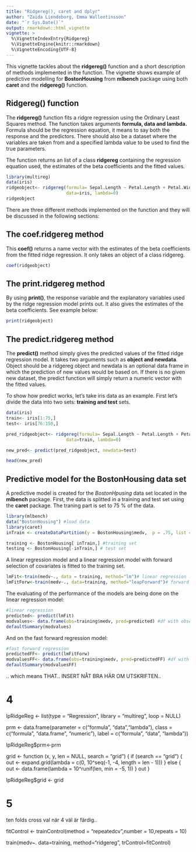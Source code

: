 ```yaml
---
title: "Ridgereg(), caret and dplyr"
author: "Zaida Liendeborg, Emma Wallentinsson"
date: "`r Sys.Date()`"
output: rmarkdown::html_vignette
vignette: >
  %\VignetteIndexEntry{Ridgereg}
  %\VignetteEngine{knitr::rmarkdown}
  %\VignetteEncoding{UTF-8}
---
```


This vignette tackles about the **ridgereg()** function and a short description of methods implemented in the function. The vignette shows example of predictive modelling for **BostonHousing** from **mlbench** package using both **caret** and the **ridgereg()** function.   

## Ridgereg() function

The **ridgereg()** function fits a ridgre regression using the Ordinary Least Squares method. The function takes arguments **formula, data and lambda.** Formula should be the regression equation, it means to say both the response and the predictors. There should also be a dataset where the variables are taken from and a specified lambda value to be used to find the true parameters.

The function returns an list of a class **ridgereg** containing the regression equation used, the estimates of the beta coefficients and the fitted values. 

```r
library(multireg)
data(iris)
ridgeobject<- ridgereg(formula= Sepal.Length ~ Petal.Length + Petal.Width,
                       data=iris, lambda=0)
ridgeobject
```

There are three different methods implemented on the function and they will be discussed in the following sections:  

## The coef.ridgereg method

This **coef()** returns a name vector with the estimates of the beta coefficients from the fitted ridge regression. It only takes an object of a class ridgereg. 

```r
coef(ridgeobject)

```

## The print.ridgereg method

By using **print()**, the response variable and the explanatory variables used by the ridge regression model prints out. It also gives the estimates of the beta coefficients. See example below: 

```r
print(ridgeobject)

```

## The predict.ridgereg method

The **predict()** method simply gives the predicted values of the fitted ridge regression model. It takes two arguments such as **object and newdata**. Object should be a ridgereg object and newdata is an optional data frame in which the prediction of new values would be based on. If there is no given new dataset, the predict function will simply return a numeric vector with the fitted values. 

To show how predict works, let's take iris data as an example. First let's divide the data into two sets: **training and test** sets.

```r
data(iris)
train<- iris[1:75,]
test<- iris[76:150,]

pred_ridgeobject<- ridgereg(formula= Sepal.Length ~ Petal.Length + Petal.Width,
                       data=train, lambda=0)

new_pred<- predict(pred_ridgeobject, newdata=test)

head(new_pred)

```


## Predictive model for the BostonHousing data set

A predictive model is created for the *BostonHpusing* data set located in the **mlbench** package. First, the data is splitted in a training and test set using the **caret** package. The traning part is set to 75 % of the data. 
```r
library(mlbench)
data("BostonHousing") #load data
library(caret)
inTrain <- createDataPartition(y = BostonHousing$medv,  p = .75, list = FALSE) #data partitioning

training <- BostonHousing[ inTrain,] #training set 
testing <- BostonHousing[-inTrain,] # test set 

```

A linear regression model and a linear regression model with forward selection of covariates is fitted to the training set. 


```r

lmFit<-train(medv~., data = training, method="lm")# linear regression
lmFitForw<-train(medv~., data=training, method="leapForward")# forward selection
```

The evaluating of the performance of the models are being done on the linear regression model: 

```r
#linear regression
predicted<- predict(lmFit)
modvalues<- data.frame(obs=training$medv, pred=predicted) #df with observed and predicted
defaultSummary(modvalues)

```

And on the fast forward regression model: 
```r
#fast forward regression 
predictedFF<- predict(lmFitForw)
modvaluesFF<- data.frame(obs=training$medv, pred=predictedFF) #df with observed and predicted
defaultSummary(modvaluesFF)

```

.. which means THAT.. INSERT NÅT BRA HÄR OM UTSKRIFTEN.. 

# 4 


lpRidgeReg <- list(type = "Regression",
              library = "multireg",
              loop = NULL) 

prm <- data.frame(parameter = c("formula", "data","lambda"),
                  class = c("formula", "data.frame", "numeric"),
                  label = c("formula", "data", "lambda"))


lpRidgeReg$prm<-prm


grid <- function (x, y, len = NULL, search = "grid")
{
  if (search == "grid") {
    out <- expand.grid(lambda = c(0, 10^seq(-1, -4, length = len - 1)))
  }
  else {
    out <- data.frame(lambda = 10^runif(len, min = -5, 1))
  }
  out
}

lpRidgeReg$grid <- grid


# 5 

ten folds cross val när 4 väl är färdig.. 


fitControl <- trainControl(method = "repeatedcv",number = 10,repeats = 10)

train(medv~. data=training, method="ridgereg", trControl=fitControl)




